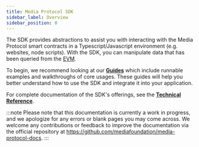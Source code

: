 ```yaml
---
title: Media Protocol SDK
sidebar_label: Overview
sidebar_position: 0
---
```


The SDK provides abstractions to assist you with interacting with the Media Protocol smart contracts in a Typescript/Javascript environment (e.g. websites, node scripts). With the SDK, you can manipulate data that has been queried from the [EVM](https://ethereum.org/en/developers/docs/evm/).

To begin, we recommend looking at our [**Guides**](./guides/quick-start) which include runnable examples and walkthroughs of core usages. These guides will help you better understand how to use the SDK and integrate it into your application.

For complete documentation of the SDK's offerings, see the [**Technical Reference**](./reference/getting-started).

<!-- 
## Developer Links

* [SDK Github](https://github.com/mediafoundation/media-network-sdk)
* [SDK NPM Package](https://npmjs.com/package/@medianetwork/sdk) -->

:::note
Please note that this documentation is currently a work in progress, and we apologize for any errors or blank pages you may come across. We welcome any contributions or feedback to improve the documentation via the official repository at https://github.com/mediafoundation/media-protocol-docs.
:::